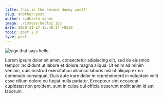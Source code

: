 ```yaml
---
title: this is the second dummy post!!
slug: another-post
author: sidharth sahni
image: ./images/hello2.jpg
date: 2020-11-27 15:40:17 +0530
topic: post 2.0
type: post
---
```

![sign that says hello](./images/hello2.jpg)

Lorem ipsum dolor sit amet, consectetur adipiscing elit, sed do eiusmod tempor incididunt ut labore et dolore magna aliqua. Ut enim ad minim veniam, quis nostrud exercitation ullamco laboris nisi ut aliquip ex ea commodo consequat. Duis aute irure dolor in reprehenderit in voluptate velit esse cillum dolore eu fugiat nulla pariatur. Excepteur sint occaecat cupidatat non proident, sunt in culpa qui officia deserunt mollit anim id est laborum.